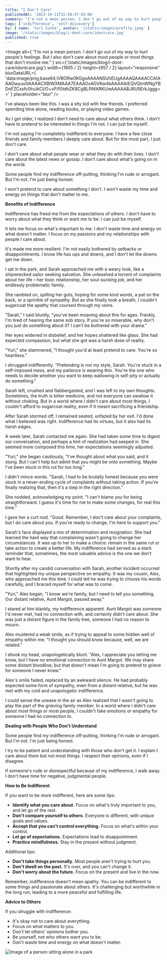 ```yaml
---
title: "I Don't Care"
publishedAt: '2023-10-11T15:58:57-03:00'
summary: "I'm not a mean person. I don't go out of my way to hurt people's feelings. But I also don't care about most people or most things that don't involve me."
tags: ['indifference', 'self-discovery']
by: { name: 'Yuri Cunha', avatar: '/static/images/profile.jpeg' }
image: '/static/images/blog/i-dont-care/idontcare.jpg'
published: true
---
```


<Image
  alt={
    "I'm not a mean person. I don't go out of my way to hurt people's feelings. But I also don't care about most people or most things that don't involve me."
  }
  src={'/static/images/blog/i-dont-care/idontcare.jpg'}
  width={1905 / 2}
  height={957 / 2}
  layout="responsive"
  blurDataURL={
    'data:image/png;base64,iVBORw0KGgoAAAANSUhEUgAAAAQAAAACCAIAAADwyuo0AAAACXBIWXMAAA7EAAAOxAGVKw4bAAAAIklEQVQImWNgYBDnFZCxsfc0tvJkCI/O+vP/f0tdhZK8CgBLPAfARKUieAAAAABJRU5ErkJggg=='
  }
  placeholder="blur"
/>

I've always been like this. I was a shy kid with few friends. I preferred spending time alone, reading books, or playing video games.

As I got older, I realized I don't need to care about what others think. I don't have to pretend to be interested in things I'm not. I can just be myself.

I'm not saying I'm completely indifferent to everyone. I have a few close friends and family members I deeply care about. But for the most part, I just don't care.

I don't care about what people wear or what they do with their lives. I don't care about the latest news or gossip. I don't care about what's going on in the world.

Some people find my indifference off-putting, thinking I'm rude or arrogant. But I'm not. I'm just being honest.

I won't pretend to care about something I don't. I won't waste my time and energy on things that don't matter to me.

**Benefits of Indifference**

Indifference has freed me from the expectations of others. I don't have to worry about what they think or want me to be. I can just be myself.

It lets me focus on what's important to me. I don't waste time and energy on what doesn't matter. I focus on my passions and my relationships with people I care about.

It's made me more resilient. I'm not easily bothered by setbacks or disappointments. I know life has ups and downs, and I don't let the downs get me down.

I sat in the park, and Sarah approached me with a weary look, like a shipwrecked sailor seeking salvation. She unleashed a torrent of complaints about her life – her toxic relationship, her soul-sucking job, and her endlessly problematic family.

She rambled on, spilling her guts, hoping for some kind words, a pat on the back, or a sprinkle of sympathy. But as she finally took a breath, I couldn't sugarcoat the apathy that coursed through my veins.

"Sarah," I said bluntly, "you've been moaning about this for ages. Frankly, I'm tired of hearing the same sob story. If you're so miserable, why don't you just do something about it? I can't be bothered with your drama."

Her eyes widened in disbelief, and her hopes shattered like glass. She had expected compassion, but what she got was a harsh dose of reality.

"Yuri," she stammered, "I thought you'd at least pretend to care. You're so heartless."

I shrugged indifferently. "Pretending is not my style, Sarah. You're stuck in a self-imposed mess, and my patience is wearing thin. You're the one who needs to decide whether you want to keep wallowing in self-pity or actually do something."

Sarah left, crushed and flabbergasted, and I was left to my own thoughts. Sometimes, the truth is bitter medicine, and not everyone can swallow it without choking. But in a world where I didn't care about most things, I couldn't afford to sugarcoat reality, even if it meant sacrificing a friendship.

After Sarah stormed off, I remained seated, unfazed by her exit. I'd done what I believed was right. Indifference had its virtues, but it also had its harsh edges.

A week later, Sarah contacted me again. She had taken some time to digest our conversation, and perhaps a hint of realization had seeped in. She seemed more composed this time, her expectations seemingly adjusted.

"Yuri," she began cautiously, "I've thought about what you said, and it stung. But I can't help but admit that you might be onto something. Maybe I've been stuck in this rut for too long."

I didn't mince words. "Sarah, I had to be brutally honest because you were stuck in a never-ending cycle of complaints without taking action. If you're finally realizing that, then it's a step in the right direction."

She nodded, acknowledging my point. "I can't blame you for being straightforward. I guess it's time for me to make some changes, for real this time."

I gave her a curt nod. "Good. Remember, I don't care about your complaints, but I do care about you. If you're ready to change, I'm here to support you."

Sarah's face displayed a mix of determination and resignation. She had learned the hard way that complaining wasn't going to change her circumstances. It was up to her to make a choice: remain in the same rut or take action to create a better life. My indifference had served as a stark reminder that, sometimes, the most valuable advice is the one we don't want to hear.

Shortly after my candid conversation with Sarah, another incident occurred that highlighted my unique perspective on empathy. It was my cousin, Alex, who approached me this time. I could tell he was trying to choose his words carefully, and I braced myself for what was to come.

"Yuri," Alex began, "I know we're family, but I need to tell you something. Our distant relative, Aunt Margot, passed away."

I stared at him blankly, my indifference apparent. Aunt Margot was someone I'd never met, had no connection with, and certainly didn't care about. She was just a distant figure in the family tree, someone I had no reason to mourn.

Alex mustered a weak smile, as if trying to appeal to some hidden well of empathy within me. "I thought you should know because, well, we are related."

I shook my head, unapologetically blunt. "Alex, I appreciate you letting me know, but I have no emotional connection to Aunt Margot. We may share some distant bloodline, but that doesn't mean I'm going to pretend to grieve for someone I never knew."

Alex's smile faded, replaced by an awkward silence. He had probably expected some form of sympathy, even from a distant relative, but he was met with my cold and unapologetic indifference.

I could sense the unease in the air as Alex realized that I wasn't going to play the part of the grieving family member. In a world where I didn't care about most things or most people, I couldn't fake emotions or empathy for someone I had no connection to.

**Dealing with People Who Don't Understand**

Some people find my indifference off-putting, thinking I'm rude or arrogant. But I'm not. I'm just being honest.

I try to be patient and understanding with those who don't get it. I explain I care about them but not most things. I respect their opinions, even if I disagree.

If someone's rude or disrespectful because of my indifference, I walk away. I don't have time for negative, judgmental people.

**How to Be Indifferent**

If you want to be more indifferent, here are some tips:

- **Identify what you care about.** Focus on what's truly important to you, and let go of the rest.
- **Don't compare yourself to others.** Everyone is different, with unique goals and values.
- **Accept that you can't control everything.** Focus on what's within your control.
- **Let go of expectations.** Expectations lead to disappointment.
- **Practice mindfulness.** Stay in the present without judgment.

Additional tips:

- **Don't take things personally.** Most people aren't trying to hurt you.
- **Don't dwell on the past.** It's over, and you can't change it.
- **Don't worry about the future.** Focus on the present and live in the now.

Remember, indifference doesn't mean apathy. You can be indifferent to some things and passionate about others. It's challenging but worthwhile in the long run, leading to a more peaceful and fulfilling life.

**Advice to Others**

If you struggle with indifference:

- It's okay not to care about everything.
- Focus on what matters to you.
- Don't let others' opinions bother you.
- Be yourself, not who others want you to be.
- Don't waste time and energy on what doesn't matter.

![Image of a person sitting alone in a park](https://yuricunha.com/static/images/blog/i-dont-care/lonely-in-park.jpg)
